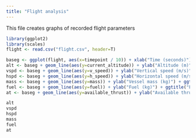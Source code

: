 ```yaml
---
title: "Flight analysis"
---
```


This file creates graphs of recorded flight parameters

```r
library(ggplot2)
library(scales)
flight <- read.csv("flight.csv", header=T)
```

```r
baseg <- ggplot(flight, aes(x=timepoint / 10)) + xlab("Time (seconds)") + theme_classic()
alt <- baseg + geom_line(aes(y=current_altitude)) + ylab("Altitude (m)") + ggtitle("Altitude")
vspd <- baseg + geom_line(aes(y=v_speed)) + ylab("Vertical speed (m/s)") + ggtitle("Vertical speed")
hspd <- baseg + geom_line(aes(y=h_speed)) + ylab("Horizontal speed (m/s)") + ggtitle("Horizontal speed")
mass <- baseg + geom_line(aes(y=mass)) + ylab("Vessel mass (kg)") + ggtitle("Mass")
fuel <- baseg + geom_line(aes(y=fuel)) + ylab("Fuel (kg)") + ggtitle("Fuel")
at <- baseg + geom_line(aes(y=available_thrust)) + ylab("Available thrust (Newtons)") + ggtitle("Available thrust")
```

```r
alt 
vspd
hspd
mass
fuel
at
```
